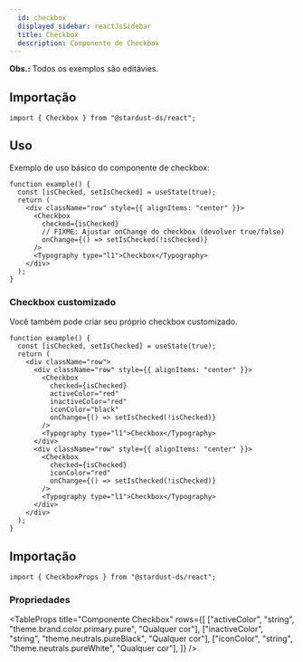```yaml
---
  id: checkbox
  displayed_sidebar: reactJsSidebar
  title: Checkbox
  description: Componente de Checkbox
---
```



**Obs.:** Todos os exemplos são editávies.

<Tabs groupId='checkbox-component'>
<TabItem value='Uso' label='Uso'>

## Importação

```tsx
import { Checkbox } from "@stardust-ds/react";
```

## Uso

Exemplo de uso básico do componente de checkbox:

```tsx live
function example() {
  const [isChecked, setIsChecked] = useState(true);
  return (
    <div className="row" style={{ alignItems: "center" }}>
      <Checkbox
        checked={isChecked}
        // FIXME: Ajustar onChange do checkbox (devolver true/false)
        onChange={() => setIsChecked(!isChecked)}
      />
      <Typography type="l1">Checkbox</Typography>
    </div>
  );
}
```

### Checkbox customizado

Você também pode criar seu próprio checkbox customizado.

```tsx live
function example() {
  const [isChecked, setIsChecked] = useState(true);
  return (
    <div className="row">
      <div className="row" style={{ alignItems: "center" }}>
        <Checkbox
          checked={isChecked}
          activeColor="red"
          inactiveColor="red"
          iconColor="black"
          onChange={() => setIsChecked(!isChecked)}
        />
        <Typography type="l1">Checkbox</Typography>
      </div>
      <div className="row" style={{ alignItems: "center" }}>
        <Checkbox
          checked={isChecked}
          iconColor="red"
          onChange={() => setIsChecked(!isChecked)}
        />
        <Typography type="l1">Checkbox</Typography>
      </div>
    </div>
  );
}
```

</TabItem>

<TabItem value='Propriedades' label='Propriedades'>

## Importação

```tsx
import { CheckboxProps } from "@stardust-ds/react";
```

### Propriedades

<TableProps
  title="Componente Checkbox"
  rows={[
    ["activeColor", "string", "theme.brand.color.primary.pure", "Qualquer cor"],
    ["inactiveColor", "string", "theme.neutrals.pureBlack", "Qualquer cor"],
    ["iconColor", "string", "theme.neutrals.pureWhite", "Qualquer cor"],
  ]}
/>
</TabItem>
</Tabs>
